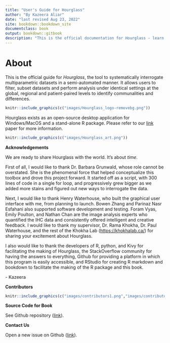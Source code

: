 ```yaml
--- 
title: "User's Guide for Hourglass"
author: "By Kazeera Aliar"
date: "last revised Aug 23, 2022"
site: bookdown::bookdown_site
documentclass: book
output: bookdown::gitbook
description: "This is the official documentation for Hourglass - learn how to install and utilize the tool."
---
```


# About

This is the official guide for _Hourglass_, the tool to systematically interrogate multiparametric datasets in a semi-automated manner. It allows users to filter, subset  datasets and perform analysis under identical settings at the global, regional and patient-paired levels to identify communalities and differences. 

```r
knitr::include_graphics(c("images/Hourglass_logo-removebg.png"))
```
  
Hourglass exists as an open-source desktop application for Windows/MacOS and a stand-alone R package. Please refer to our [link]() paper for more information.  

```r
knitr::include_graphics(c("images/Hourglass_art.png"))
```
  
  
**Acknowledgements**

We are ready to share Hourglass with the world. It's about _time_.

First of all, I would like to thank Dr. Barbara Grunwald, whose role cannot be overstated. She is the phenomenal force that helped conceptualize this toolbox and drove this project forward. It started off as a script, with 300 lines of code in a single for loop, and progressively grew bigger as we added more stains and figured out new ways to interrogate the data. 

Next, I would like to thank Henry Waterhouse, who built the graphical user interface with me, from planning to launch. Bowen Zhang and Parinaz Nasr Esfahani also supported software development and testing. Foram Vyas, Emily Poulton, and Nathan Chan are the image analysis experts who quantified the IHC data and consistently offered intelligent and creative feedback. I would like to thank my supervisor, Dr. Rama Khokha, Dr. Paul Waterhouse, and the rest of the Khokha Lab ([https://khokhalab.ca/](https://khokhalab.ca/)) for sharing your excitement about Hourglass.

I also would like to thank the developers of R, python, and Kivy for facilitating the making of Hourglass, the StackOverflow community for having the answers to everything, Github for providing a platform in which this program is easily accessible, and RStudio for creating R markdown and bookdown to facilitate the making of the R package and this book. 

\- Kazeera
  
  
**Contributors**  
  
```r
knitr::include_graphics(c("images/contributors1.png","images/contributors2.png"))
```
  
  
**Source Code for Book**  
  
See Github repository ([link](https://github.com/kazeera/Hourglass-book)).
  
  
**Contact Us**
  
Open a new issue on Github ([link](https://github.com/kazeera/Hourglass/issues)).
